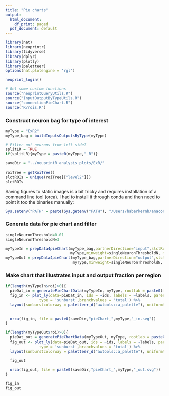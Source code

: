 ```yaml
---
title: "Pie charts"
output:
  html_document:
    df_print: paged
  pdf_document: default
---
```


```r
library(nat)
library(neuprintr)
library(tidyverse)
library(dplyr)
library(plotly)
library(paletteer)
options(nat.plotengine = 'rgl')
```

```r
neuprint_login()
```

```r
# Get some custom functions
source("neuprintQueryUtils.R")
source("InputOutputByTypeUtils.R")
source("connectionPieChart.R")
source("R/rois.R")
```

### Construct neuron bag for type of interest
```r
myType = "ExR2"
myType_bag = buildInputsOutputsByType(myType)

# Filter out neurons from left side?
splitLR = TRUE
if(splitLR){myType = paste0(myType,"_R")}

saveDir = "../neuprintR_analysis_plots/ExR/"
```

```r
roiTree = getRoiTree()
slctROIs = unique(roiTree[["level2"]])
slctROIs
```

Saving figures to static images is a bit tricky and requires installation of a command line tool (orca). I had to install it through conda and then need to point it too the binaries manually:
```r
Sys.setenv("PATH" = paste(Sys.getenv("PATH"), "/Users/haberkernh/anaconda3/bin", sep = .Platform$path.sep))
```

### Generate data for pie chart and filter
```r
singleNeuronThreshold=0.01
singleNeuronThresholdN=3

myTypeIn = prepData4pieChart(myType_bag,partnerDirection="input",slctRoi=slctROIs, splitLR,
                             myType,minweight=singleNeuronThresholdN, minrelweight=singleNeuronThreshold)
myTypeOut = prepData4pieChart(myType_bag,partnerDirection="output",slctRoi=slctROIs,splitLR,
                              myType,minweight=singleNeuronThresholdN, minrelweight=singleNeuronThreshold)
```


### Make chart that illustrates input and output fraction per region
```r

if(length(myTypeIn$roi)>0){
  pieDat_in = generatePieChartData(myTypeIn, myType, rootlab = paste0(myType," input"))
  fig_in <- plot_ly(data=pieDat_in, ids = ~ids, labels = ~labels, parents = ~parents, values = ~values, 
               type = 'sunburst',branchvalues = 'total') %>%
  layout(sunburstcolorway = paletteer_d("awtools::a_palette"), uniformtext=list(minsize=8, mode="show"))
  
  
  orca(fig_in, file = paste0(saveDir,"pieChart_",myType,"_in.svg"))
}

if(length(myTypeOut$roi)>0){
  pieDat_out = generatePieChartData(myTypeOut, myType, rootlab = paste0(myType," output"))
  fig_out <- plot_ly(data=pieDat_out, ids = ~ids, labels = ~labels, parents = ~parents, values = ~values, 
               type = 'sunburst',branchvalues = 'total') %>%
  layout(sunburstcolorway = paletteer_d("awtools::a_palette"), uniformtext=list(minsize=8, mode="show"))

  fig_out
  
  orca(fig_out, file = paste0(saveDir,"pieChart_",myType,"_out.svg"))
} 

fig_in
fig_out

```
```r

```